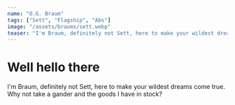 ```yaml
---
name: "O.G. Braum"
tags: ["Sett", "Flagship", "Abs"]
image: "/assets/braums/sett.webp"
teaser: "I'm Braum, definitely not Sett, here to make your wildest dreams come true. Why not take a gander and the goods I have in stock?"
---
```


# Well hello there

I'm Braum, definitely not Sett, here to make your wildest dreams come true. Why
not take a gander and the goods I have in stock?

